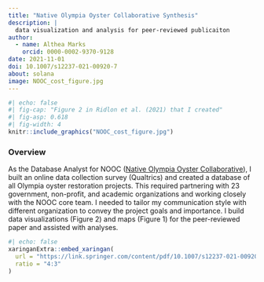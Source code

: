 ```yaml
---
title: "Native Olympia Oyster Collaborative Synthesis"
description: |
  data visualization and analysis for peer-reviewed publicaiton
author: 
  - name: Althea Marks
    orcid: 0000-0002-9370-9128
date: 2021-11-01
doi: 10.1007/s12237-021-00920-7 
about: solana
image: NOOC_cost_figure.jpg
---
```


```r
#| echo: false
#| fig-cap: "Figure 2 in Ridlon et al. (2021) that I created"
#| fig-asp: 0.618
#| fig-width: 4
knitr::include_graphics("NOOC_cost_figure.jpg")
```

### Overview

As the Database Analyst for NOOC ([Native Olympia Oyster Collaborative](https://olympiaoysternet.ucdavis.edu/)), I built an online data collection survey (Qualtrics) and created a database of all Olympia oyster restoration projects. This required partnering with 23 government, non-profit, and academic organizations and working closely with the NOOC core team. I needed to tailor my communication style with different organization to convey the project goals and importance. I build data visualizations (Figure 2) and maps (Figure 1) for the peer-reviewed paper and assisted with analyses. 

```r
#| echo: false
xaringanExtra::embed_xaringan(
  url = "https://link.springer.com/content/pdf/10.1007/s12237-021-00920-7.pdf",
  ratio = "4:3"
)
```
